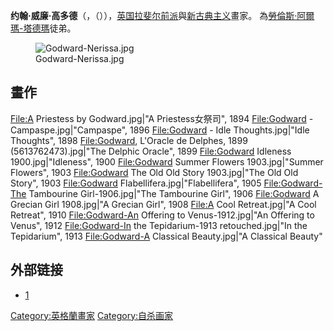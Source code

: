 '''约翰·威廉·高多德'''（'''{{lang|en|John William Godward}}'''，（{{bd|1861年|8月9日|1922年|12月13日|}}）），[[英国|英国]][[拉斐尔前派|拉斐尔前派]]與[[新古典主义|新古典主义]]畫家。
為[[勞倫斯·阿爾瑪-塔德瑪|勞倫斯·阿爾瑪-塔德瑪]]徒弟。

[[Image:Godward-Nerissa.jpg|thumb]]

==畫作==
<gallery>
File:A Priestess by Godward.jpg|"A Priestess女祭司", 1894
File:Godward - Campaspe.jpg|"Campaspe", 1896
File:Godward - Idle Thoughts.jpg|"Idle Thoughts", 1898
File:Godward, L'Oracle de Delphes, 1899 (5613762473).jpg|"The Delphic Oracle", 1899
File:Godward Idleness 1900.jpg|"Idleness", 1900
File:Godward Summer Flowers 1903.jpg|"Summer Flowers", 1903
File:Godward The Old Old Story 1903.jpg|"The Old Old Story", 1903
File:Godward Flabellifera.jpg|"Flabellifera", 1905
File:Godward-The Tambourine Girl-1906.jpg|"The Tambourine Girl", 1906
File:Godward A Grecian Girl 1908.jpg|"A Grecian Girl", 1908
File:A Cool Retreat.jpg|"A Cool Retreat", 1910
File:Godward-An Offering to Venus-1912.jpg|"An Offering to Venus", 1912
File:Godward-In the Tepidarium-1913 retouched.jpg|"In the Tepidarium", 1913
File:Godward-A Classical Beauty.jpg|"A Classical Beauty"
</gallery>

== 外部链接 ==

*[http://www.johnwilliamgodward.org/] {{Wayback|url=http://www.johnwilliamgodward.org/ |date=20100329154432 }}


{{Authority control}}
[[Category:英格蘭畫家|Category:英格蘭畫家]]
[[Category:自杀画家|Category:自杀画家]]